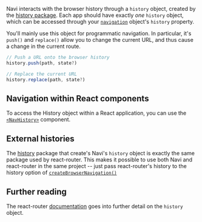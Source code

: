 
Navi interacts with the browser history through a `history` object, created by the [history package](https://www.npmjs.com/package/history). Each app should have exactly *one* `history` object, which can be accessed through your [`navigation`](../navigation/) object's `history` property.  

You'll mainly use this object for programmatic navigation. In particular, it's `push()` and `replace()` allow you to change the current URL, and thus cause a change in the current route.

```js
// Push a URL onto the browser history
history.push(path, state?)

// Replace the current URL
history.replace(path, state?)
```


## Navigation within React components

To access the History object within a React application, you can use the [`<NavHistory>`](../../integrations/react/#navhistory) component.



## External histories

The [history](https://npmjs.com/package/history) package that create's Navi's `history` object is exactly the same package used by react-router. This makes it possible to <!--[use both Navi and react-router]()--> use both Navi and react-router in the same project -- just pass react-router's history to the history option of [`createBrowserNavigation()`](../navigation/#createbrowsernavigation)


## Further reading

The react-router [documentation](https://reacttraining.com/react-router/core/api/history) goes into further detail on the `history` object.